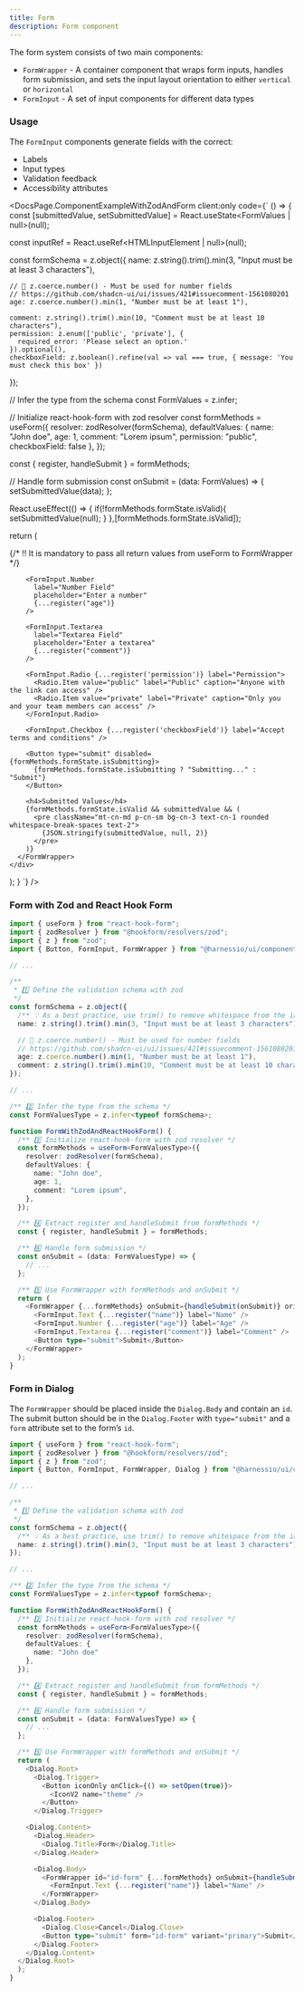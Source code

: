 ```yaml
---
title: Form
description: Form component
---
```


The form system consists of two main components:

- `FormWrapper` - A container component that wraps form inputs, handles form submission, and sets the input layout orientation to either `vertical` or `horizontal`
- `FormInput` - A set of input components for different data types

### Usage

The `FormInput` components generate fields with the correct:

- Labels
- Input types
- Validation feedback
- Accessibility attributes


<DocsPage.ComponentExampleWithZodAndForm
  client:only
  code={`
  () => {
  const [submittedValue, setSubmittedValue] = React.useState<FormValues | null>(null);

const inputRef = React.useRef<HTMLInputElement | null>(null);

const formSchema = z.object({
name: z.string().trim().min(3, "Input must be at least 3 characters"),

    // 🚨 z.coerce.number() - Must be used for number fields
    // https://github.com/shadcn-ui/ui/issues/421#issuecomment-1561080201
    age: z.coerce.number().min(1, "Number must be at least 1"),

    comment: z.string().trim().min(10, "Comment must be at least 10 characters"),
    permission: z.enum(['public', 'private'], {
      required_error: 'Please select an option.'
    }).optional(),
    checkboxField: z.boolean().refine(val => val === true, { message: 'You must check this box' })

});

// Infer the type from the schema
const FormValues = z.infer<typeof formSchema>;

// Initialize react-hook-form with zod resolver
const formMethods = useForm<FormValues>({
resolver: zodResolver(formSchema),
defaultValues: {
name: "John doe",
age: 1,
comment: "Lorem ipsum",
permission: "public",
checkboxField: false
},
});

const { register, handleSubmit } = formMethods;

// Handle form submission
const onSubmit = (data: FormValues) => {
setSubmittedValue(data);
};

React.useEffect(() => {
if(!formMethods.formState.isValid){
setSubmittedValue(null);
}
},[formMethods.formState.isValid]);

return (

<div className="w-[500px]">
{/* ‼️ It is mandatory to pass all return values from useForm to FormWrapper */}
<FormWrapper {...formMethods} onSubmit={handleSubmit(onSubmit)}>
<FormInput.Text
label="Input Field"
placeholder="Enter at least 3 characters"
{...register("name")}
/>

        <FormInput.Number
          label="Number Field"
          placeholder="Enter a number"
          {...register("age")}
        />

        <FormInput.Textarea
          label="Textarea Field"
          placeholder="Enter a textarea"
          {...register("comment")}
        />

        <FormInput.Radio {...register('permission')} label="Permission">
          <Radio.Item value="public" label="Public" caption="Anyone with the link can access" />
          <Radio.Item value="private" label="Private" caption="Only you and your team members can access" />
        </FormInput.Radio>

        <FormInput.Checkbox {...register('checkboxField')} label="Accept terms and conditions" />

        <Button type="submit" disabled={formMethods.formState.isSubmitting}>
          {formMethods.formState.isSubmitting ? "Submitting..." : "Submit"}
        </Button>

        <h4>Submitted Values</h4>
        {formMethods.formState.isValid && submittedValue && (
          <pre className="mt-cn-md p-cn-sm bg-cn-3 text-cn-1 rounded whitespace-break-spaces text-2">
            {JSON.stringify(submittedValue, null, 2)}
          </pre>
        )}
      </FormWrapper>
    </div>

);
}
`}
/>

### Form with Zod and React Hook Form

```typescript jsx
import { useForm } from "react-hook-form";
import { zodResolver } from "@hookform/resolvers/zod";
import { z } from "zod";
import { Button, FormInput, FormWrapper } from "@harnessio/ui/components";

// ...

/**
 * 1️⃣ Define the validation schema with zod
 */
const formSchema = z.object({
  /** 💡 As a best practice, use trim() to remove whitespace from the input */
  name: z.string().trim().min(3, "Input must be at least 3 characters"),

  // 🚨 z.coerce.number() - Must be used for number fields
  // https://github.com/shadcn-ui/ui/issues/421#issuecomment-1561080201
  age: z.coerce.number().min(1, "Number must be at least 1"),
  comment: z.string().trim().min(10, "Comment must be at least 10 characters"),
});

// ...

/** 2️⃣ Infer the type from the schema */
const FormValuesType = z.infer<typeof formSchema>;

function FormWithZodAndReactHookForm() {
  /** 3️⃣ Initialize react-hook-form with zod resolver */
  const formMethods = useForm<FormValuesType>({
    resolver: zodResolver(formSchema),
    defaultValues: {
      name: "John doe",
      age: 1,
      comment: "Lorem ipsum",
    },
  });

  /** 4️⃣ Extract register and handleSubmit from formMethods */
  const { register, handleSubmit } = formMethods;

  /** 6️⃣ Handle form submission */
  const onSubmit = (data: FormValuesType) => {
    // ...
  };

  /** 5️⃣ Use FormWrapper with formMethods and onSubmit */
  return (
    <FormWrapper {...formMethods} onSubmit={handleSubmit(onSubmit)} orientation="vertical">
      <FormInput.Text {...register("name")} label="Name" />
      <FormInput.Number {...register("age")} label="Age" />
      <FormInput.Textarea {...register("comment")} label="Comment" />
      <Button type="submit">Submit</Button>
    </FormWrapper>
  );
}
```

### Form in Dialog

The `FormWrapper` should be placed inside the `Dialog.Body` and contain an `id`.
The submit button should be in the `Dialog.Footer` with `type="submit"` and a `form` attribute set to the form’s `id`.

```typescript jsx
import { useForm } from "react-hook-form";
import { zodResolver } from "@hookform/resolvers/zod";
import { z } from "zod";
import { Button, FormInput, FormWrapper, Dialog } from "@harnessio/ui/components";

// ...

/**
 * 1️⃣ Define the validation schema with zod
 */
const formSchema = z.object({
  /** 💡 As a best practice, use trim() to remove whitespace from the input */
  name: z.string().trim().min(3, "Input must be at least 3 characters"),
});

// ...

/** 2️⃣ Infer the type from the schema */
const FormValuesType = z.infer<typeof formSchema>;

function FormWithZodAndReactHookForm() {
  /** 3️⃣ Initialize react-hook-form with zod resolver */
  const formMethods = useForm<FormValuesType>({
    resolver: zodResolver(formSchema),
    defaultValues: {
      name: "John doe"
    },
  });

  /** 4️⃣ Extract register and handleSubmit from formMethods */
  const { register, handleSubmit } = formMethods;

  /** 6️⃣ Handle form submission */
  const onSubmit = (data: FormValuesType) => {
    // ...
  };

  /** 5️⃣ Use FormWrapper with formMethods and onSubmit */
  return (
    <Dialog.Root>
      <Dialog.Trigger>
        <Button iconOnly onClick={() => setOpen(true)}>
          <IconV2 name="theme" />
        </Button>
      </Dialog.Trigger>

    <Dialog.Content>
      <Dialog.Header>
        <Dialog.Title>Form</Dialog.Title>
      </Dialog.Header>

      <Dialog.Body>
        <FormWrapper id="id-form" {...formMethods} onSubmit={handleSubmit(onSubmit)}>
          <FormInput.Text {...register("name")} label="Name" />
        </FormWrapper>
      </Dialog.Body>

      <Dialog.Footer>
        <Dialog.Close>Cancel</Dialog.Close>
        <Button type="submit" form="id-form" variant="primary">Submit</Button>
      </Dialog.Footer>
    </Dialog.Content>
  </Dialog.Root>
  );
}
```
